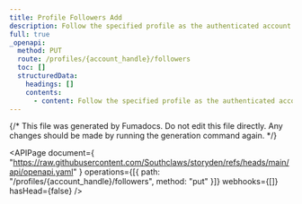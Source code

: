 ```yaml
---
title: Profile Followers Add
description: Follow the specified profile as the authenticated account.
full: true
_openapi:
  method: PUT
  route: /profiles/{account_handle}/followers
  toc: []
  structuredData:
    headings: []
    contents:
      - content: Follow the specified profile as the authenticated account.
---
```


{/* This file was generated by Fumadocs. Do not edit this file directly. Any changes should be made by running the generation command again. */}

<APIPage
  document={
    "https://raw.githubusercontent.com/Southclaws/storyden/refs/heads/main/api/openapi.yaml"
  }
  operations={[{ path: "/profiles/{account_handle}/followers", method: "put" }]}
  webhooks={[]}
  hasHead={false}
/>
